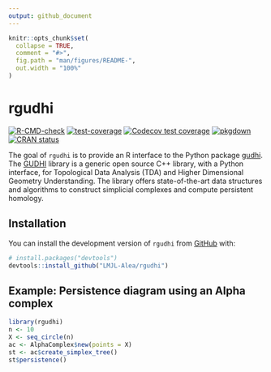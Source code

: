 ```yaml
---
output: github_document
---
```


<!-- README.md is generated from README.Rmd. Please edit that file -->

```r
knitr::opts_chunk$set(
  collapse = TRUE,
  comment = "#>",
  fig.path = "man/figures/README-",
  out.width = "100%"
)
```

# rgudhi

<!-- badges: start -->
[![R-CMD-check](https://github.com/LMJL-Alea/rgudhi/actions/workflows/R-CMD-check.yaml/badge.svg)](https://github.com/LMJL-Alea/rgudhi/actions/workflows/R-CMD-check.yaml)
[![test-coverage](https://github.com/LMJL-Alea/rgudhi/workflows/test-coverage/badge.svg)](https://github.com/LMJL-Alea/rgudhi/actions)
[![Codecov test coverage](https://codecov.io/gh/LMJL-Alea/rgudhi/branch/master/graph/badge.svg)](https://app.codecov.io/gh/LMJL-Alea/rgudhi?branch=master)
[![pkgdown](https://github.com/LMJL-Alea/rgudhi/workflows/pkgdown/badge.svg)](https://github.com/LMJL-Alea/rgudhi/actions)
[![CRAN status](https://www.r-pkg.org/badges/version/rgudhi)](https://CRAN.R-project.org/package=rgudhi)
<!-- badges: end -->

The goal of `rgudhi` is to provide an R interface to the Python package [gudhi](https://gudhi.inria.fr/python/latest/). The [GUDHI](https://gudhi.inria.fr) library is a generic open source C++ library, with a Python interface, for Topological Data Analysis (TDA) and Higher Dimensional Geometry Understanding. The library offers state-of-the-art data structures and algorithms to construct simplicial complexes and compute persistent homology.

## Installation

You can install the development version of `rgudhi` from [GitHub](https://github.com/) with:

``` r
# install.packages("devtools")
devtools::install_github("LMJL-Alea/rgudhi")
```

## Example: Persistence diagram using an Alpha complex

```r
library(rgudhi)
n <- 10
X <- seq_circle(n)
ac <- AlphaComplex$new(points = X)
st <- ac$create_simplex_tree()
st$persistence()
```
